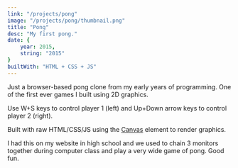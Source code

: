 ```yaml
---
link: "/projects/pong"
image: "/projects/pong/thumbnail.png"
title: "Pong"
desc: "My first pong."
date: {
    year: 2015,
    string: "2015"
}
builtWith: "HTML + CSS + JS"
---
```


<p>
    Just a browser-based pong clone from my early years of programming.
    One of the first ever games I built using 2D graphics.
</p>

<p>
    Use W+S keys to control player 1 (left) and Up+Down arrow keys to control player 2 (right).
</p>

<p>
    Built with raw HTML/CSS/JS using
    the <a href="https://developer.mozilla.org/en-US/docs/Web/API/Canvas_API">Canvas</a> element
    to render graphics.
</p>

<p>
    I had this on my website in high school and we used to chain 3 monitors together during
    computer class and play a very wide game of pong. Good fun.
</p>

<ProjectIFrame
    src="/projects/pong/index.html"
    className="w-[85rem] h-[57rem]"
/>
